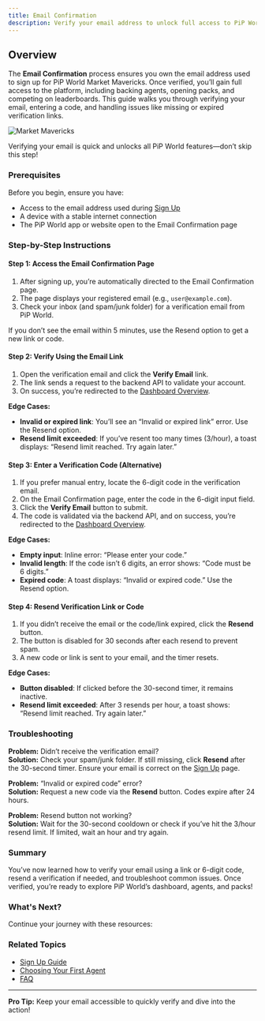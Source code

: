 ```yaml
---
title: Email Confirmation
description: Verify your email address to unlock full access to PiP World Market Mavericks
---
```



## Overview

The **Email Confirmation** process ensures you own the email address used to sign up for PiP World Market Mavericks. Once verified, you’ll gain full access to the platform, including backing agents, opening packs, and competing on leaderboards. This guide walks you through verifying your email, entering a code, and handling issues like missing or expired verification links.

![Market Mavericks](/images/SCR-20251016-kwme.png)

<Callout type="info">
  Verifying your email is quick and unlocks all PiP World features—don’t skip this step!
</Callout>

### Prerequisites

Before you begin, ensure you have:
- Access to the email address used during [Sign Up](/docs/onboarding/sign-up)
- A device with a stable internet connection
- The PiP World app or website open to the Email Confirmation page

### Step-by-Step Instructions

#### Step 1: Access the Email Confirmation Page

1. After signing up, you’re automatically directed to the Email Confirmation page.
2. The page displays your registered email (e.g., `user@example.com`).
3. Check your inbox (and spam/junk folder) for a verification email from PiP World.

<Callout type="warn">
  If you don’t see the email within 5 minutes, use the Resend option to get a new link or code.
</Callout>

#### Step 2: Verify Using the Email Link

1. Open the verification email and click the **Verify Email** link.
2. The link sends a request to the backend API to validate your account.
3. On success, you’re redirected to the [Dashboard Overview](/docs/dashboard-overview).

**Edge Cases:**
- **Invalid or expired link**: You’ll see an “Invalid or expired link” error. Use the Resend option.
- **Resend limit exceeded**: If you’ve resent too many times (3/hour), a toast displays: “Resend limit reached. Try again later.”

#### Step 3: Enter a Verification Code (Alternative)

1. If you prefer manual entry, locate the 6-digit code in the verification email.
2. On the Email Confirmation page, enter the code in the 6-digit input field.
3. Click the **Verify Email** button to submit.
4. The code is validated via the backend API, and on success, you’re redirected to the [Dashboard Overview](/docs/dashboard-overview).

**Edge Cases:**
- **Empty input**: Inline error: “Please enter your code.”
- **Invalid length**: If the code isn’t 6 digits, an error shows: “Code must be 6 digits.”
- **Expired code**: A toast displays: “Invalid or expired code.” Use the Resend option.

#### Step 4: Resend Verification Link or Code

1. If you didn’t receive the email or the code/link expired, click the **Resend** button.
2. The button is disabled for 30 seconds after each resend to prevent spam.
3. A new code or link is sent to your email, and the timer resets.

**Edge Cases:**
- **Button disabled**: If clicked before the 30-second timer, it remains inactive.
- **Resend limit exceeded**: After 3 resends per hour, a toast shows: “Resend limit reached. Try again later.”

### Troubleshooting

**Problem:** Didn’t receive the verification email?  
**Solution:** Check your spam/junk folder. If still missing, click **Resend** after the 30-second timer. Ensure your email is correct on the [Sign Up](/docs/onboarding/sign-up) page.

**Problem:** “Invalid or expired code” error?  
**Solution:** Request a new code via the **Resend** button. Codes expire after 24 hours.

**Problem:** Resend button not working?  
**Solution:** Wait for the 30-second cooldown or check if you’ve hit the 3/hour resend limit. If limited, wait an hour and try again.

### Summary

You’ve now learned how to verify your email using a link or 6-digit code, resend a verification if needed, and troubleshoot common issues. Once verified, you’re ready to explore PiP World’s dashboard, agents, and packs!

### What's Next?

Continue your journey with these resources:

<Cards>
  <Card 
    title="📚 Profile Setup" 
    href="/docs/onboarding/profile-setup" 
    description="Customize your avatar and connect your wallet." 
  />
  <Card 
    title="🚀 Choosing Your First Agent" 
    href="/docs/onboarding/first-agent" 
    description="Back your first Market Maverick to start trading." 
  />
  <Card 
    title="🏠 Dashboard Overview" 
    href="/docs/dashboard-overview" 
    description="Explore your main hub for balances and activity." 
  />
</Cards>

### Related Topics

- [Sign Up Guide](/docs/onboarding/sign-up)
- [Choosing Your First Agent](/docs/onboarding/first-agent)
- [FAQ](/docs/advanced/faq)

---

**Pro Tip:** Keep your email accessible to quickly verify and dive into the action!